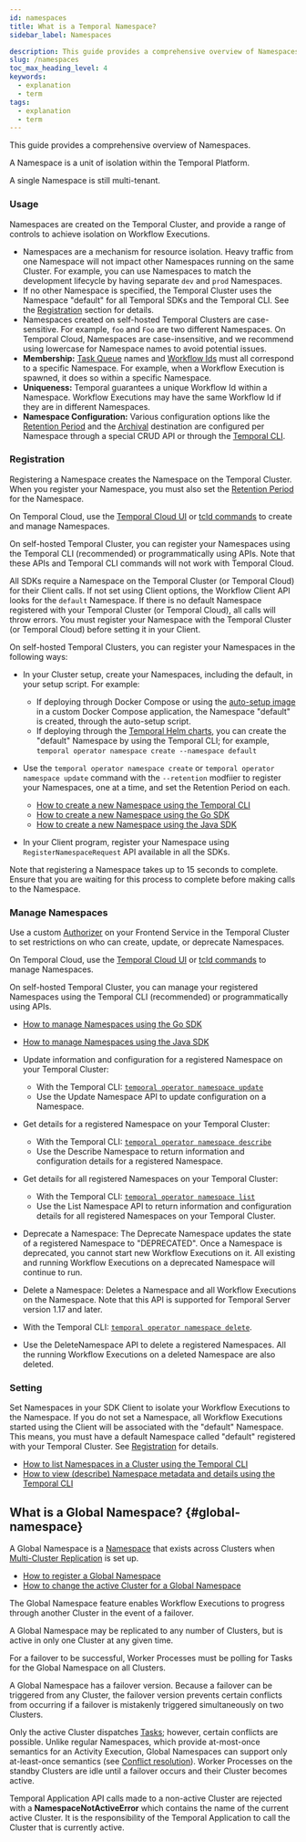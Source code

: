 ```yaml
---
id: namespaces
title: What is a Temporal Namespace?
sidebar_label: Namespaces

description: This guide provides a comprehensive overview of Namespaces.
slug: /namespaces
toc_max_heading_level: 4
keywords:
  - explanation
  - term
tags:
  - explanation
  - term
---
```


This guide provides a comprehensive overview of Namespaces.

A Namespace is a unit of isolation within the Temporal Platform.

A single Namespace is still multi-tenant.

### Usage

Namespaces are created on the Temporal Cluster, and provide a range of controls to achieve isolation on Workflow Executions.

- Namespaces are a mechanism for resource isolation. Heavy traffic from one Namespace will not impact other Namespaces running on the same Cluster.
  For example, you can use Namespaces to match the development lifecycle by having separate `dev` and `prod` Namespaces.
- If no other Namespace is specified, the Temporal Cluster uses the Namespace "default" for all Temporal SDKs and the Temporal CLI.
  See the [Registration](#registration) section for details.
- Namespaces created on self-hosted Temporal Clusters are case-sensitive. For example, `foo` and `Foo` are two different Namespaces.
  On Temporal Cloud, Namespaces are case-insensitive, and we recommend using lowercase for Namespace names to avoid potential issues.
- **Membership:** [Task Queue](/workers#task-queue) names and [Workflow Ids](/workflows#workflow-id) must all correspond to a specific Namespace.
  For example, when a Workflow Execution is spawned, it does so within a specific Namespace.
- **Uniqueness:** Temporal guarantees a unique Workflow Id within a Namespace.
  Workflow Executions may have the same Workflow Id if they are in different Namespaces.
- **Namespace Configuration:** Various configuration options like the [Retention Period](/clusters#retention-period) and the [Archival](/clusters#archival) destination are configured per Namespace through a special CRUD API or through the [Temporal CLI](/cli/cmd-options#namespace).

### Registration

Registering a Namespace creates the Namespace on the Temporal Cluster.
When you register your Namespace, you must also set the [Retention Period](/clusters#retention-period) for the Namespace.

On Temporal Cloud, use the [Temporal Cloud UI](/cloud/namespaces#create-a-namespace) or [tcld commands](https://docs.temporal.io/cloud/tcld/namespace/) to create and manage Namespaces.

On self-hosted Temporal Cluster, you can register your Namespaces using the Temporal CLI (recommended) or programmatically using APIs. Note that these APIs and Temporal CLI commands will not work with Temporal Cloud.

All SDKs require a Namespace on the Temporal Cluster (or Temporal Cloud) for their Client calls. If not set using Client options, the Workflow Client API looks for the `default` Namespace. If there is no default Namespace registered with your Temporal Cluster (or Temporal Cloud), all calls will throw errors.
You must register your Namespace with the Temporal Cluster (or Temporal Cloud) before setting it in your Client.

On self-hosted Temporal Clusters, you can register your Namespaces in the following ways:

- In your Cluster setup, create your Namespaces, including the default, in your setup script.
  For example:

  - If deploying through Docker Compose or using the [auto-setup image](https://github.com/temporalio/docker-builds/blob/main/docker/auto-setup.sh) in a custom Docker Compose application, the Namespace "default" is created, through the auto-setup script.
  - If deploying through the [Temporal Helm charts](https://github.com/temporalio/helm-charts), you can create the "default" Namespace by using the Temporal CLI; for example, `temporal operator namespace create --namespace default`

- Use the `temporal operator namespace create` or `temporal operator namespace update` command with the `--retention` modfiier to register your Namespaces, one at a time, and set the Retention Period on each.

  - [How to create a new Namespace using the Temporal CLI](/cli/operator#create)
  - [How to create a new Namespace using the Go SDK](/dev-guide/go/features#register-namespace)
  - [How to create a new Namespace using the Java SDK](/dev-guide/java/features#register-namespace)

- In your Client program, register your Namespace using `RegisterNamespaceRequest` API available in all the SDKs.

Note that registering a Namespace takes up to 15 seconds to complete. Ensure that you are waiting for this process to complete before making calls to the Namespace.

### Manage Namespaces

Use a custom [Authorizer](/self-hosted-guide/security#authorizer-plugin) on your Frontend Service in the Temporal Cluster to set restrictions on who can create, update, or deprecate Namespaces.

On Temporal Cloud, use the [Temporal Cloud UI](/cloud/namespaces) or [tcld commands](/cloud/tcld/namespace/) to manage Namespaces.

On self-hosted Temporal Cluster, you can manage your registered Namespaces using the Temporal CLI (recommended) or programmatically using APIs.

<!--Technically correct but is this confusing for people since you can do this for non-self-hosted:-->
<!--Note that these APIs and temporal CLI commands will not work with Temporal Cloud.-->

- [How to manage Namespaces using the Go SDK](/dev-guide/go/features#manage-namespaces)
- [How to manage Namespaces using the Java SDK](/dev-guide/java/features#manage-namespaces)

- Update information and configuration for a registered Namespace on your Temporal Cluster:

  - With the Temporal CLI: [`temporal operator namespace update`](/cli/operator#update)
  - Use the Update Namespace API to update configuration on a Namespace.

- Get details for a registered Namespace on your Temporal Cluster:

  - With the Temporal CLI: [`temporal operator namespace describe`](/cli/operator#describe)
  - Use the Describe Namespace to return information and configuration details for a registered Namespace.

- Get details for all registered Namespaces on your Temporal Cluster:

  - With the Temporal CLI: [`temporal operator namespace list`](/cli/operator#list)
  - Use the List Namespace API to return information and configuration details for all registered Namespaces on your Temporal Cluster.

- Deprecate a Namespace: The Deprecate Namespace updates the state of a registered Namespace to "DEPRECATED". Once a Namespace is deprecated, you cannot start new Workflow Executions on it. All existing and running Workflow Executions on a deprecated Namespace will continue to run.

- Delete a Namespace: Deletes a Namespace and all Workflow Executions on the Namespace. Note that this API is supported for Temporal Server version 1.17 and later.
- With the Temporal CLI: [`temporal operator namespace delete`](/cli/operator#delete).
- Use the DeleteNamespace API to delete a registered Namespaces. All the running Workflow Executions on a deleted Namespace are also deleted.

### Setting

Set Namespaces in your SDK Client to isolate your Workflow Executions to the Namespace.
If you do not set a Namespace, all Workflow Executions started using the Client will be associated with the "default" Namespace. This means, you must have a default Namespace called "default" registered with your Temporal Cluster. See [Registration](#registration) for details.

<!-- TODO add sample for this to link to -[How to set the Namespace for a Temporal Client](/) -->

- [How to list Namespaces in a Cluster using the Temporal CLI](/cli/operator#list)
- [How to view (describe) Namespace metadata and details using the Temporal CLI](/cli/operator#describe)

## What is a Global Namespace? {#global-namespace}

A Global Namespace is a [Namespace](/namespaces) that exists across Clusters when [Multi-Cluster Replication](/clusters#multi-cluster-replication) is set up.

- [How to register a Global Namespace](/cli/operator#create)
- [How to change the active Cluster for a Global Namespace](/cli/operator#update)

The Global Namespace feature enables Workflow Executions to progress through another Cluster in the event of a failover.

A Global Namespace may be replicated to any number of Clusters, but is active in only one Cluster at any given time.

For a failover to be successful, Worker Processes must be polling for Tasks for the Global Namespace on all Clusters.

A Global Namespace has a failover version.
Because a failover can be triggered from any Cluster, the failover version prevents certain conflicts from occurring if a failover is mistakenly triggered simultaneously on two Clusters.

Only the active Cluster dispatches [Tasks](/workers#task); however, certain conflicts are possible.
Unlike regular Namespaces, which provide at-most-once semantics for an Activity Execution, Global Namespaces can support only at-least-once semantics (see [Conflict resolution](/clusters#conflict-resolution)).
Worker Processes on the standby Clusters are idle until a failover occurs and their Cluster becomes active.

Temporal Application API calls made to a non-active Cluster are rejected with a **NamespaceNotActiveError** which contains the name of the current active Cluster.
It is the responsibility of the Temporal Application to call the Cluster that is currently active.
